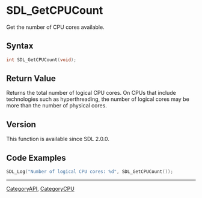 = SDL_GetCPUCount =

Get the number of CPU cores available.

== Syntax ==

<syntaxhighlight lang='c'>
int SDL_GetCPUCount(void);
</syntaxhighlight>

== Return Value ==

Returns the total number of logical CPU cores. On CPUs that include
technologies such as hyperthreading, the number of logical cores may be
more than the number of physical cores.

== Version ==

This function is available since SDL 2.0.0.

== Code Examples ==

<syntaxhighlight lang='c++'>
SDL_Log("Number of logical CPU cores: %d", SDL_GetCPUCount());
</syntaxhighlight>
----
[[CategoryAPI]], [[CategoryCPU]]


